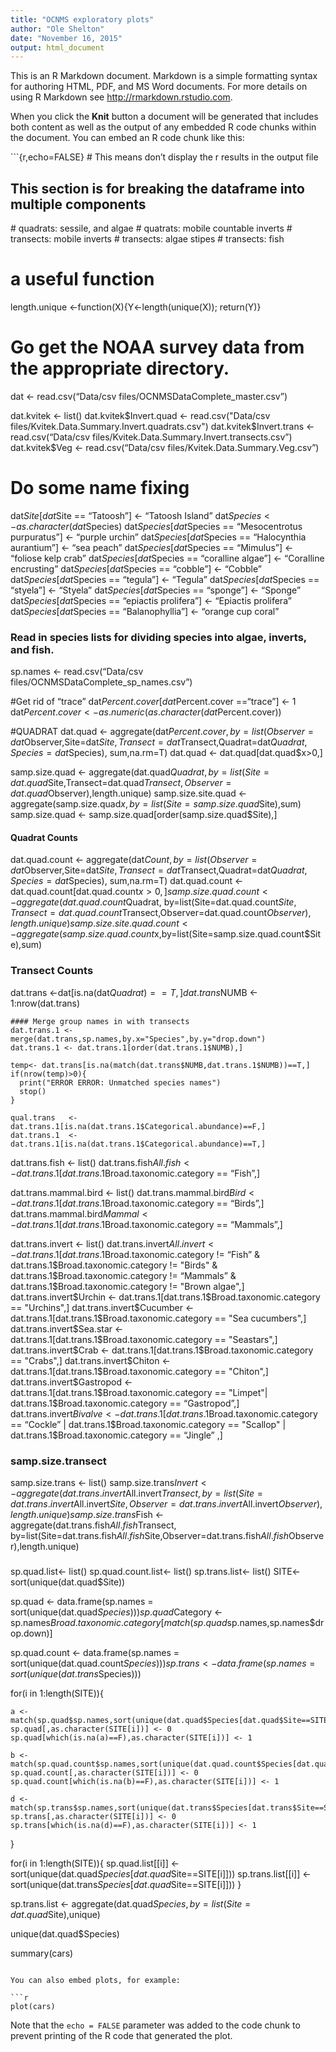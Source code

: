 ```yaml
---
title: "OCNMS exploratory plots"
author: "Ole Shelton"
date: "November 16, 2015"
output: html_document
---
```


This is an R Markdown document. Markdown is a simple formatting syntax for authoring HTML, PDF, and MS Word documents. For more details on using R Markdown see <http://rmarkdown.rstudio.com>.

When you click the **Knit** button a document will be generated that includes both content as well as the output of any embedded R code chunks within the document. You can embed an R code chunk like this:

```{r,echo=FALSE} # This means don't display the r results in the output file

## This section is for breaking the dataframe into multiple components
  # quadrats: sessile, and algae
  # quatrats: mobile countable inverts
  # transects: mobile inverts
  # transects: algae stipes
  # transects: fish

# a useful function
length.unique <-function(X){Y<-length(unique(X)); return(Y)}

# Go get the NOAA survey data from the appropriate directory.
dat <- read.csv("Data/csv files/OCNMSDataComplete_master.csv")

dat.kvitek <- list()
dat.kvitek$Invert.quad   <- read.csv("Data/csv files/Kvitek.Data.Summary.Invert.quadrats.csv")
dat.kvitek$Invert.trans  <- read.csv("Data/csv files/Kvitek.Data.Summary.Invert.transects.csv")
dat.kvitek$Veg          <- read.csv("Data/csv files/Kvitek.Data.Summary.Veg.csv")


# Do some name fixing
dat$Site[dat$Site == "Tatoosh"] <- "Tatoosh Island"
dat$Species <-  as.character(dat$Species)
dat$Species[dat$Species == "Mesocentrotus purpuratus"] <- "purple urchin"
dat$Species[dat$Species == "Halocynthia aurantium"]     <- "sea peach"
dat$Species[dat$Species == "Mimulus"]     <- "foliose kelp crab"
dat$Species[dat$Species == "coralline algae"]     <- "Coralline encrusting"
dat$Species[dat$Species == "cobble"]     <- "Cobble"
dat$Species[dat$Species == "tegula"]     <- "Tegula"
dat$Species[dat$Species == "styela"]     <- "Styela"
dat$Species[dat$Species == "sponge"]     <- "Sponge"
dat$Species[dat$Species == "epiactis prolifera"]     <- "Epiactis prolifera"
dat$Species[dat$Species == "Balanophyllia"]     <- "orange cup coral"

### Read in species lists for dividing species into algae, inverts, and fish.
sp.names <- read.csv("Data/csv files/OCNMSDataComplete_sp_names.csv")

#Get rid of "trace"
dat$Percent.cover[dat$Percent.cover =="trace"] <- 1
dat$Percent.cover<- as.numeric(as.character(dat$Percent.cover))

#QUADRAT
dat.quad <- aggregate(dat$Percent.cover,by=list(Observer=dat$Observer,Site=dat$Site,Transect=dat$Transect,Quadrat=dat$Quadrat,Species=dat$Species), sum,na.rm=T)
dat.quad <- dat.quad[dat.quad$x>0,]

samp.size.quad <- aggregate(dat.quad$Quadrat,
                            by=list(Site=dat.quad$Site,Transect=dat.quad$Transect,Observer=dat.quad$Observer),length.unique)
samp.size.site.quad <- aggregate(samp.size.quad$x,by=list(Site=samp.size.quad$Site),sum) 
samp.size.quad <- samp.size.quad[order(samp.size.quad$Site),]

#### Quadrat Counts
dat.quad.count <- aggregate(dat$Count,by=list(Observer=dat$Observer,Site=dat$Site,Transect=dat$Transect,Quadrat=dat$Quadrat,Species=dat$Species), sum,na.rm=T)
dat.quad.count <- dat.quad.count[dat.quad.count$x>0,]
samp.size.quad.count <- aggregate(dat.quad.count$Quadrat,
                             by=list(Site=dat.quad.count$Site,Transect=dat.quad.count$Transect,Observer=dat.quad.count$Observer),length.unique)
samp.size.site.quad.count <- aggregate(samp.size.quad.count$x,by=list(Site=samp.size.quad.count$Site),sum) 

### Transect Counts
dat.trans <-dat[is.na(dat$Quadrat)==T,]
    dat.trans$NUMB <- 1:nrow(dat.trans)
    
    #### Merge group names in with transects
    dat.trans.1 <- merge(dat.trans,sp.names,by.x="Species",by.y="drop.down")
    dat.trans.1 <- dat.trans.1[order(dat.trans.1$NUMB),]

    temp<- dat.trans[is.na(match(dat.trans$NUMB,dat.trans.1$NUMB))==T,]
    if(nrow(temp)>0){
      print("ERROR ERROR: Unmatched species names")
      stop()
    }

    qual.trans   <- dat.trans.1[is.na(dat.trans.1$Categorical.abundance)==F,]
    dat.trans.1  <- dat.trans.1[is.na(dat.trans.1$Categorical.abundance)==T,]

dat.trans.fish  <- list()
dat.trans.fish$All.fish <- dat.trans.1[dat.trans.1$Broad.taxonomic.category == "Fish",]

dat.trans.mammal.bird <- list()
dat.trans.mammal.bird$Bird    <- dat.trans.1[dat.trans.1$Broad.taxonomic.category == "Birds",]
dat.trans.mammal.bird$Mammal  <- dat.trans.1[dat.trans.1$Broad.taxonomic.category == "Mammals",]

dat.trans.invert  <- list()
dat.trans.invert$All.invert       <- dat.trans.1[dat.trans.1$Broad.taxonomic.category != "Fish"
                                          & dat.trans.1$Broad.taxonomic.category != "Birds"
                                          & dat.trans.1$Broad.taxonomic.category != "Mammals"
                                          & dat.trans.1$Broad.taxonomic.category != "Brown algae",]
dat.trans.invert$Urchin           <- dat.trans.1[dat.trans.1$Broad.taxonomic.category == "Urchins",]
dat.trans.invert$Cucumber         <- dat.trans.1[dat.trans.1$Broad.taxonomic.category == "Sea cucumbers",]
dat.trans.invert$Sea.star         <- dat.trans.1[dat.trans.1$Broad.taxonomic.category == "Seastars",]
dat.trans.invert$Crab             <- dat.trans.1[dat.trans.1$Broad.taxonomic.category == "Crabs",]
dat.trans.invert$Chiton           <- dat.trans.1[dat.trans.1$Broad.taxonomic.category == "Chiton",]
dat.trans.invert$Gastropod    <- dat.trans.1[dat.trans.1$Broad.taxonomic.category == "Limpet"|
                                                    dat.trans.1$Broad.taxonomic.category == "Gastropod",]
dat.trans.invert$Bivalve          <- dat.trans.1[dat.trans.1$Broad.taxonomic.category == "Cockle" | 
                                                  dat.trans.1$Broad.taxonomic.category == "Scallop" |
                                                  dat.trans.1$Broad.taxonomic.category == "Jingle" ,]


### samp.size.transect
  samp.size.trans <- list()
    samp.size.trans$Invert <-aggregate(dat.trans.invert$All.invert$Transect,
                             by=list(Site=dat.trans.invert$All.invert$Site,Observer=dat.trans.invert$All.invert$Observer),length.unique)
    samp.size.trans$Fish <-aggregate(dat.trans.fish$All.fish$Transect,
                             by=list(Site=dat.trans.fish$All.fish$Site,Observer=dat.trans.fish$All.fish$Observer),length.unique)




###  
sp.quad.list<- list()
sp.quad.count.list<- list()
sp.trans.list<- list()
SITE<- sort(unique(dat.quad$Site))

sp.quad       <-  data.frame(sp.names = sort(unique(dat.quad$Species)))
  sp.quad$Category  <- sp.names$Broad.taxonomic.category[match(sp.quad$sp.names,sp.names$drop.down)]

sp.quad.count <-  data.frame(sp.names = sort(unique(dat.quad.count$Species)))
sp.trans      <-  data.frame(sp.names = sort(unique(dat.trans$Species)))

for(i in 1:length(SITE)){
    
    a <- match(sp.quad$sp.names,sort(unique(dat.quad$Species[dat.quad$Site==SITE[i]])))
    sp.quad[,as.character(SITE[i])] <- 0
    sp.quad[which(is.na(a)==F),as.character(SITE[i])] <- 1

    b <- match(sp.quad.count$sp.names,sort(unique(dat.quad.count$Species[dat.quad.count$Site==SITE[i]])))
    sp.quad.count[,as.character(SITE[i])] <- 0
    sp.quad.count[which(is.na(b)==F),as.character(SITE[i])] <- 1

    d <- match(sp.trans$sp.names,sort(unique(dat.trans$Species[dat.trans$Site==SITE[i]])))
    sp.trans[,as.character(SITE[i])] <- 0
    sp.trans[which(is.na(d)==F),as.character(SITE[i])] <- 1
}



for(i in 1:length(SITE)){
  sp.quad.list[[i]]       <- sort(unique(dat.quad$Species[dat.quad$Site==SITE[i]]))
  sp.trans.list[[i]] <- sort(unique(dat.trans$Species[dat.quad$Site==SITE[i]]))
}








sp.trans.list <- aggregate(dat.quad$Species,by=list(Site=dat.quad$Site),unique)


unique(dat.quad$Species)




summary(cars)
```

You can also embed plots, for example:

```r
plot(cars)
```

Note that the `echo = FALSE` parameter was added to the code chunk to prevent printing of the R code that generated the plot.

